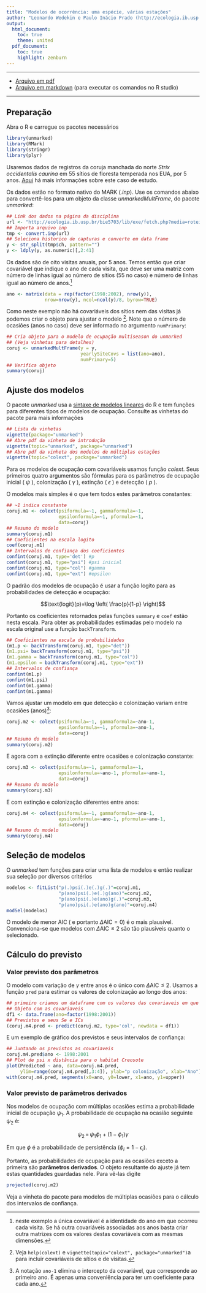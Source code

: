 ```yaml
---
title: "Modelos de ocorrência: uma espécie, várias estações"
author: "Leonardo Wedekin e Paulo Inácio Prado (http://ecologia.ib.usp.br/bie5703)"
output:
  html_document:
    toc: true
    theme: united
  pdf_document:
    toc: true
    highlight: zenburn
---
```


-------


* [Arquivo em pdf](./corujas.pdf)
* [Arquivo em markdown](./corujas.Rmd) (para executar os comandos no R studio)

-------
## Preparação


Abra o R e carregue os pacotes necessários

```r
library(unmarked)
library(RMark)
library(stringr)
library(plyr)
```
Usaremos dados de registros da coruja manchada do norte  _Strix occidentalis caurina_ em 55 sítios de floresta temperada
nos EUA, por 5 anos.
[Aqui](http://ecologia.ib.usp.br/bie5703/doku.php?id=roteiros:occupancy#exerciciomodelo_de_uma_especie_multiplas_estacoes)
há mais informações sobre este caso de estudo.

Os dados estão no formato nativo do MARK (_.inp_). Use os comandos abaixo para convertê-los para um objeto da classe
_unmarkedMultFrame_, do pacote _unmarked_:

```r
## Link dos dados na página da disciplina
url <- "http://ecologia.ib.usp.br/bie5703/lib/exe/fetch.php?media=roteiros:corujas.inp"
## Importa arquivo inp
tmp <- convert.inp(url)
## Seleciona historico de capturas e converte em data frame
y <- str_split(tmp$ch, pattern="")
y <- ldply(y, as.numeric)[,2:41]
```
Os dados são de oito visitas anuais, por 5 anos. Temos então que criar covariável que indique o ano
de cada visita, que deve ser uma matriz com número de linhas igual ao número de sítios (55 no caso)
e número de linhas igual ao número de anos.[^1]

```r
ano <- matrix(data = rep(factor(1998:2002), nrow(y)),
              nrow=nrow(y), ncol=ncol(y)/8, byrow=TRUE)
```

Como neste exemplo não há covariáveis dos sítios nem das visitas já podemos criar o objeto
para ajustar o modelo [^2]. Note que o número de ocasiões (anos no caso)
deve ser informado no argumento `numPrimary`:

```r
## Cria objeto para o modelo de ocupação multiseason do unmarked
## (Veja vinhetas para detalhes)
coruj <- unmarkedMultFrame(y = y,
                           yearlySiteCovs = list(ano=ano),
                           numPrimary=5)
## Verifica objeto
summary(coruj)
```

## Ajuste dos modelos

O pacote _unmarked_ usa a
[sintaxe de modelos lineares](http://ecologia.ib.usp.br/bie5782/doku.php?id=bie5782:03_apostila:06-modelos#a_funcao_lm) do R
e tem funções para diferentes tipos de
modelos de ocupação.
Consulte as vinhetas do pacote para mais informações

```r
## Lista da vinhetas
vignette(package="unmarked")
## Abre pdf da vinheta de introdução
vignette(topic="unmarked", package="unmarked")
## Abre pdf da vinheta dos modelos de múltiplas estações
vignette(topic="colext", package="unmarked")
```
Para os modelos de ocupação com covariáveis usamos função _colext_.
Seus primeiros quatro argumentos são fórmulas para os parâmetros de
ocupação inicial ( $\psi$ ), colonização ( $\gamma$ ), extinção ( $\epsilon$ )
e detecção ( $p$ ).

O modelos mais simples é o que tem todos estes parâmetros constantes:

```r
## ~1 indica constante
coruj.m1 <- colext(psiformula=~1, gammaformula=~1,
                   epsilonformula=~1, pformula=~1,
                   data=coruj)
## Resumo do modelo
summary(coruj.m1)
## Coeficientes na escala logito
coef(coruj.m1)
## Intervalos de confiança dos coeficientes
confint(coruj.m1, type='det') #p
confint(coruj.m1, type="psi") #psi inicial
confint(coruj.m1, type="col") #gamma
confint(coruj.m1, type="ext") #epsilon
```

O padrão dos modelos de ocupação é usar a função logito
para as probabilidades de detecção e ocupação:

$$\text{logit}(p)=\log \left( \frac{p}{1-p} \right)$$

Portanto os coeficientes retornados pelas funções `summary`
e `coef` estão nesta escala.
Para obter as probabilidades estimadas pelo modelo
na escala original use a função `backTransform`.

```r
## Coeficientes na escala de probabilidades
(m1.p <- backTransform(coruj.m1, type="det"))
(m1.psi= backTransform(coruj.m1, type="psi"))
(m1.gamma = backTransform(coruj.m1, type="col"))
(m1.epsilon = backTransform(coruj.m1, type="ext"))
## Intervalos de confiança
confint(m1.p)
confint(m1.psi)
confint(m1.gamma)
confint(m1.gamma)
```

Vamos ajustar um modelo em que detecção e colonização variam entre ocasiões (anos)[^3]: 

```r
coruj.m2 <- colext(psiformula=~1, gammaformula=~ano-1,
                   epsilonformula=~1, pformula=~ano-1,
                   data=coruj)
## Resumo do modelo
summary(coruj.m2)
```
E agora com a extinção diferente entre ocasiões e colonização constante:
```r
coruj.m3 <- colext(psiformula=~1, gammaformula=~1,
                   epsilonformula=~ano-1, pformula=~ano-1,
                   data=coruj)
## Resumo do modelo
summary(coruj.m3)
```
E com extinção e colonização diferentes entre anos:

```r
coruj.m4 <- colext(psiformula=~1, gammaformula=~ano-1,
                   epsilonformula=~ano-1, pformula=~ano-1,
                   data=coruj)
## Resumo do modelo
summary(coruj.m4)
```

## Seleção de modelos

O _unmarked_ tem funções para criar uma lista de modelos e
então realizar sua seleção por diversos critérios 

```r
modelos <- fitList("p(.)psi(.)e(.)g(.)"=coruj.m1,
                   "p(ano)psi(.)e(.)g(ano)"=coruj.m2,
                   "p(ano)psi(.)e(ano)g(.)"=coruj.m3,
                   "p(ano)psi(.)e(ano)g(ano)"=coruj.m4)
modSel(modelos)
```
O modelo de menor AIC ( e portanto $\Delta\text{AIC}=0$) é o mais plausível. Convenciona-se que modelos com $\Delta\text{AIC}\leq2$ são tão plausíveis quanto o selecionado.

## Cálculo do previsto

### Valor previsto dos parâmetros
O modelo com variação de $\gamma$ entre anos é o único com $\Delta\text{AIC}\leq2$.
Usamos a função `pred` para estimar os valores de colonização ao longo dos anos:

```r
## primeiro criamos um dataframe com os valores das covariaveis em que faremos as previsões
## Objeto com as covariaveis
df1 <- data.frame(ano=factor(1998:2001))
## Previstos e seus Se e ICs
(coruj.m4.pred <- predict(coruj.m2, type='col', newdata = df1))
```
E um exemplo de gráfico dos previstos e seus intervalos de confiança:

```r
## Juntando os previstos as covariaveis
coruj.m4.pred$ano <- 1998:2001
## Plot de psi x distância para o habitat Creosote
plot(Predicted ~ ano, data=coruj.m4.pred,
     ylim=range(coruj.m4.pred[,3:4]), ylab="p colonização", xlab="Ano")
with(coruj.m4.pred, segments(x0=ano, y0=lower, x1=ano, y1=upper))

```

### Valor previsto de parâmetros derivados
Nos modelos de ocupação com múltiplas ocasiões estima a probabilidade inicial de ocupação $\psi_{1}$.
A probabilidade de ocupação na ocasião seguinte $\psi_2$ é:

$$\psi_2 \, = \, \psi_1 \phi_1 + (1-\phi_1) \gamma  $$

Em que $\phi$ é a probabilidade de persistência ($\phi_i = 1-\epsilon_i$).

Portanto, as probabilidades de ocupação para as ocasiões exceto a primeira são **parâmetros derivados**.
O objeto resultante do ajuste já tem estas quantidades guardadas nele. Para vê-las digite

```r
projected(coruj.m2)
```

Veja a vinheta do pacote para modelos de múltiplas ocasiões para o cálculo dos intervalos de confiança.



[^1]: neste exemplo a única covariável é a identidade do ano em que ocorreu cada visita. Se há outra covariáveis associadas aos anos basta criar outra matrizes com os valores destas covariáveis com as mesmas dimensões.

[^2]: Veja `help(colext)` e `vignette(topic="colext", package="unmarked")`a  para incluir covariáveis de sítios e de visitas.

[^3]: A notação `ano-1` elimina o intercepto da covariável, que corresponde ao primeiro ano. É apenas uma conveniência para ter um coeficiente para cada ano.
